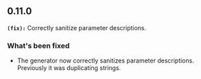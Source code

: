 ## 0.11.0
**`(fix):`** Correctly sanitize parameter descriptions.

### What's been fixed
- The generator now correctly sanitizes parameter descriptions. Previously it was duplicating strings.

